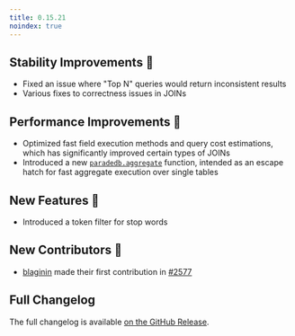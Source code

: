 ```yaml
---
title: 0.15.21
noindex: true
---
```


## Stability Improvements 💪

- Fixed an issue where "Top N" queries would return inconsistent results
- Various fixes to correctness issues in JOINs

## Performance Improvements 🚀

- Optimized fast field execution methods and query cost estimations, which has significantly improved certain types of JOINs
- Introduced a new [`paradedb.aggregate`](/documentation/aggregates/tantivy) function, intended as an escape hatch for fast aggregate
  execution over single tables

## New Features 🎉

- Introduced a token filter for stop words

## New Contributors 👋

- [blaginin](https://github.com/blaginin) made their first contribution in [#2577](https://github.com/paradedb/paradedb/pull/2577)

## Full Changelog

The full changelog is available [on the GitHub Release](https://github.com/paradedb/paradedb/releases/tag/v0.15.21).

